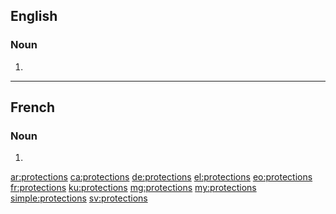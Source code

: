 ==English==

===Noun===
{{head|en|plural}}

# {{plural of|protection|lang=en}}

----

==French==

===Noun===
{{head|fr|plural|g=f}}

# {{plural of|protection|lang=fr}}

[[ar:protections]]
[[ca:protections]]
[[de:protections]]
[[el:protections]]
[[eo:protections]]
[[fr:protections]]
[[ku:protections]]
[[mg:protections]]
[[my:protections]]
[[simple:protections]]
[[sv:protections]]